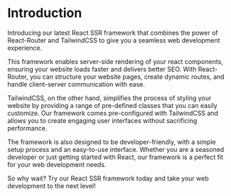 # Introduction

Introducing our latest React SSR framework that combines the power of React-Router and TailwindCSS to give you a seamless web development experience.

This framework enables server-side rendering of your react components, ensuring your website loads faster and delivers better SEO. With React-Router, you can structure your website pages, create dynamic routes, and handle client-server communication with ease.

TailwindCSS, on the other hand, simplifies the process of styling your website by providing a range of pre-defined classes that you can easily customize. Our framework comes pre-configured with TailwindCSS and allows you to create engaging user interfaces without sacrificing performance.

The framework is also designed to be developer-friendly, with a simple setup process and an easy-to-use interface. Whether you are a seasoned developer or just getting started with React, our framework is a perfect fit for your web development needs.

So why wait? Try our React SSR framework today and take your web development to the next level!
